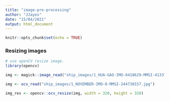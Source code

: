 ```yaml
---
title: "image-pre-processing"
author: "JJayes"
date: "15/04/2021"
output: html_document
---
```


```r
knitr::opts_chunk$set(echo = TRUE)
```

### Resizing images

```r
# use openCV resize image.
library(opencv)

img <- magick::image_read("ship_images/1_HUA-GAO-IMO-8418629-MMSI-413376030.jpg")

img <- ocv_read("ship_images/1_NOVEMBER-IMO-0-MMSI-244730157.jpg")

img_res <- opencv::ocv_resize(img, width = 320, height = 320)

```

